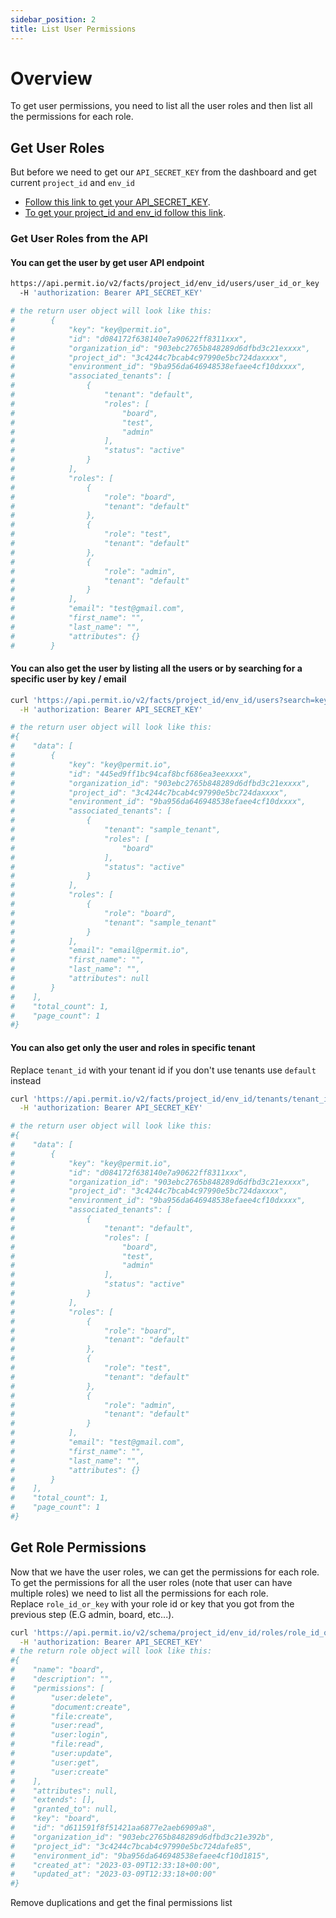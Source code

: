 ```yaml
---
sidebar_position: 2
title: List User Permissions
---
```


# Overview

To get user permissions, you need to list all the user roles and then list all the permissions for each role.

## Get User Roles

But before we need to get our `API_SECRET_KEY` from the dashboard and get current `project_id` and `env_id`<br/>
- [Follow this link to get your API_SECRET_KEY](/api/api-with-cli/#get-your-api-key).<br/>
- [To get your project_id and env_id follow this link](/api/examples/get-project-and-env).

### Get User Roles from the API

#### You can get the user by get user API endpoint
```bash
https://api.permit.io/v2/facts/project_id/env_id/users/user_id_or_key
  -H 'authorization: Bearer API_SECRET_KEY'

# the return user object will look like this:
#        {
#            "key": "key@permit.io",
#            "id": "d084172f638140e7a90622ff8311xxx",
#            "organization_id": "903ebc2765b848289d6dfbd3c21exxxx",
#            "project_id": "3c4244c7bcab4c97990e5bc724daxxxx",
#            "environment_id": "9ba956da646948538efaee4cf10dxxxx",
#            "associated_tenants": [
#                {
#                    "tenant": "default",
#                    "roles": [
#                        "board",
#                        "test",
#                        "admin"
#                    ],
#                    "status": "active"
#                }
#            ],
#            "roles": [
#                {
#                    "role": "board",
#                    "tenant": "default"
#                },
#                {
#                    "role": "test",
#                    "tenant": "default"
#                },
#                {
#                    "role": "admin",
#                    "tenant": "default"
#                }
#            ],
#            "email": "test@gmail.com",
#            "first_name": "",
#            "last_name": "",
#            "attributes": {}
#        }
```

#### You can also get the user by listing all the users or by searching for a specific user by key / email
```bash
curl 'https://api.permit.io/v2/facts/project_id/env_id/users?search=key@permit.io&page=1&per_page=3' \
  -H 'authorization: Bearer API_SECRET_KEY'

# the return user object will look like this:
#{
#    "data": [
#        {
#            "key": "key@permit.io",
#            "id": "445ed9ff1bc94caf8bcf686ea3eexxxx",
#            "organization_id": "903ebc2765b848289d6dfbd3c21exxxx",
#            "project_id": "3c4244c7bcab4c97990e5bc724daxxxx",
#            "environment_id": "9ba956da646948538efaee4cf10dxxxx",
#            "associated_tenants": [
#                {
#                    "tenant": "sample_tenant",
#                    "roles": [
#                        "board"
#                    ],
#                    "status": "active"
#                }
#            ],
#            "roles": [
#                {
#                    "role": "board",
#                    "tenant": "sample_tenant"
#                }
#            ],
#            "email": "email@permit.io",
#            "first_name": "",
#            "last_name": "",
#            "attributes": null
#        }
#    ],
#    "total_count": 1,
#    "page_count": 1
#}
```

#### You can also get only the user and roles in specific tenant

Replace `tenant_id` with your tenant id if you don't use tenants use `default` instead

```bash
curl 'https://api.permit.io/v2/facts/project_id/env_id/tenants/tenant_id/users?search=key@permit.io&page=1&per_page=3' \
  -H 'authorization: Bearer API_SECRET_KEY'

# the return user object will look like this:
#{
#    "data": [
#        {
#            "key": "key@permit.io",
#            "id": "d084172f638140e7a90622ff8311xxx",
#            "organization_id": "903ebc2765b848289d6dfbd3c21exxxx",
#            "project_id": "3c4244c7bcab4c97990e5bc724daxxxx",
#            "environment_id": "9ba956da646948538efaee4cf10dxxxx",
#            "associated_tenants": [
#                {
#                    "tenant": "default",
#                    "roles": [
#                        "board",
#                        "test",
#                        "admin"
#                    ],
#                    "status": "active"
#                }
#            ],
#            "roles": [
#                {
#                    "role": "board",
#                    "tenant": "default"
#                },
#                {
#                    "role": "test",
#                    "tenant": "default"
#                },
#                {
#                    "role": "admin",
#                    "tenant": "default"
#                }
#            ],
#            "email": "test@gmail.com",
#            "first_name": "",
#            "last_name": "",
#            "attributes": {}
#        }
#    ],
#    "total_count": 1,
#    "page_count": 1
#}
```




## Get Role Permissions

Now that we have the user roles, we can get the permissions for each role.<br/>
To get the permissions for all the user roles (note that user can have multiple roles) we need to list all the permissions for each role.<br/>
Replace `role_id_or_key` with your role id or key that you got from the previous step (E.G admin, board, etc...).



```bash
curl 'https://api.permit.io/v2/schema/project_id/env_id/roles/role_id_or_key' \
  -H 'authorization: Bearer API_SECRET_KEY'
# the return role object will look like this:
#{
#    "name": "board",
#    "description": "",
#    "permissions": [
#        "user:delete",
#        "document:create",
#        "file:create",
#        "user:read",
#        "user:login",
#        "file:read",
#        "user:update",
#        "user:get",
#        "user:create"
#    ],
#    "attributes": null,
#    "extends": [],
#    "granted_to": null,
#    "key": "board",
#    "id": "d611591f8f51421aa6877e2aeb6909a8",
#    "organization_id": "903ebc2765b848289d6dfbd3c21e392b",
#    "project_id": "3c4244c7bcab4c97990e5bc724dafe85",
#    "environment_id": "9ba956da646948538efaee4cf10d1815",
#    "created_at": "2023-03-09T12:33:18+00:00",
#    "updated_at": "2023-03-09T12:33:18+00:00"
#}

```

Remove duplications and get the final permissions list

